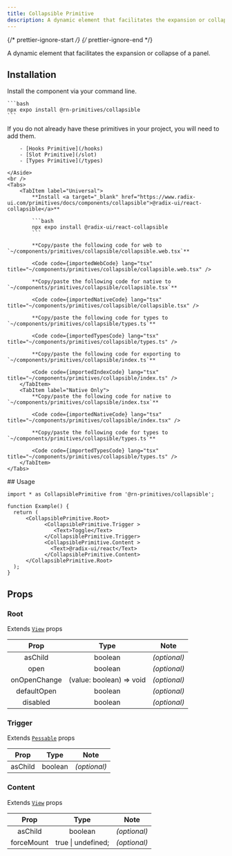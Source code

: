 ```yaml
---
title: Collapsible Primitive
description: A dynamic element that facilitates the expansion or collapse of a panel.
---
```


{/* prettier-ignore-start */}
{/* prettier-ignore-end */}



A dynamic element that facilitates the expansion or collapse of a panel.

## Installation

<Tabs>
  <TabItem label="NPM">

  Install the component via your command line.

    ```bash
    npx expo install @rn-primitives/collapsible
    ```

  </TabItem>
  <TabItem label="Manual">
    <Aside title="Uses shared primitives">
        If you do not already have these primitives in your project, you will need to add them.

        - [Hooks Primitive](/hooks)
        - [Slot Primitive](/slot)
        - [Types Primitive](/types)

    </Aside>
    <br />
    <Tabs>
        <TabItem label="Universal">
            **Install <a target="_blank" href="https://www.radix-ui.com/primitives/docs/components/collapsible">@radix-ui/react-collapsible</a>**

            ```bash
            npx expo install @radix-ui/react-collapsible
            ```

            **Copy/paste the following code for web to  `~/components/primitives/collapsible/collapsible.web.tsx`**

            <Code code={importedWebCode} lang="tsx" title="~/components/primitives/collapsible/collapsible.web.tsx" />

            **Copy/paste the following code for native to  `~/components/primitives/collapsible/collapsible.tsx`**

            <Code code={importedNativeCode} lang="tsx" title="~/components/primitives/collapsible/collapsible.tsx" />

            **Copy/paste the following code for types to  `~/components/primitives/collapsible/types.ts`**

            <Code code={importedTypesCode} lang="tsx" title="~/components/primitives/collapsible/types.ts" />

            **Copy/paste the following code for exporting to  `~/components/primitives/collapsible/index.ts`**

            <Code code={importedIndexCode} lang="tsx" title="~/components/primitives/collapsible/index.ts" />
        </TabItem>
        <TabItem label="Native Only">
            **Copy/paste the following code for native to  `~/components/primitives/collapsible/index.tsx`**

            <Code code={importedNativeCode} lang="tsx" title="~/components/primitives/collapsible/index.tsx" />

            **Copy/paste the following code for types to  `~/components/primitives/collapsible/types.ts`**

            <Code code={importedTypesCode} lang="tsx" title="~/components/primitives/collapsible/types.ts" />
        </TabItem>
    </Tabs>
  </TabItem>
</Tabs>
## Usage

```tsx
import * as CollapsiblePrimitive from '@rn-primitives/collapsible';

function Example() {
  return (
      <CollapsiblePrimitive.Root>
            <CollapsiblePrimitive.Trigger >
               <Text>Toggle</Text>
            </CollapsiblePrimitive.Trigger>
            <CollapsiblePrimitive.Content >
              <Text>@radix-ui/react</Text>
            </CollapsiblePrimitive.Content>
      </CollapsiblePrimitive.Root>
  );
}
```

## Props

### Root

Extends [`View`](https://reactnative.dev/docs/view#props) props

|     Prop     |           Type           |     Note     |
| :----------: | :----------------------: | :----------: |
|   asChild    |         boolean          | _(optional)_ |
|     open     |         boolean          | _(optional)_ |
| onOpenChange | (value: boolean) => void | _(optional)_ |
| defaultOpen  |         boolean          | _(optional)_ |
|   disabled   |         boolean          | _(optional)_ |

### Trigger

Extends [`Pessable`](https://reactnative.dev/docs/pressable#props) props

|   Prop   |  Type   |     Note     |
| :------: | :-----: | :----------: |
| asChild  | boolean | _(optional)_ |

### Content

Extends [`View`](https://reactnative.dev/docs/view#props) props

|    Prop    |        Type        |     Note     |
| :--------: | :----------------: | :----------: |
|  asChild   |      boolean       | _(optional)_ |
| forceMount | true \| undefined; | _(optional)_ |
